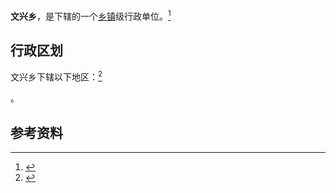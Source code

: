 {{中国乡级行政区|53/03/81/207/000}}

'''文兴乡'''，是{{PRC admin/fullname|53/03/81/207/000|3}}下辖的一个[[乡镇|乡镇]]级行政单位。<ref>{{PRC admin/ref sgc|{{PRC admin/parent|53/03/81/207/000}}}}</ref>

== 行政区划 ==

文兴乡下辖以下地区：<ref>{{PRC admin/ref sgc|53/03/81/207/000}}</ref>

{{PRC admin/children|53/03/81/207/000}}。

== 参考资料 ==

{{reflist}}

{{行政区划小作品}}
{{PRC admin/navcat|53/03/81/207/000}}